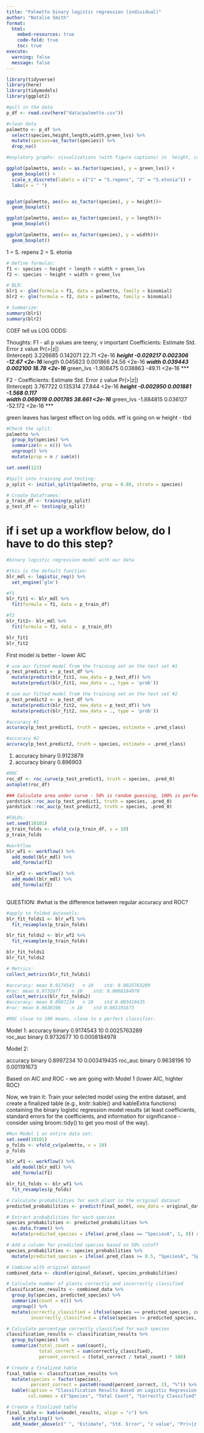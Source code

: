 ```yaml
---
title: "Palmetto binary logistic regression (individual)"
author: "Natalie Smith"
format: 
  html:
    embed-resources: true
    code-fold: true
    toc: true
execute:
  warning: false
  message: false
---
```


```r
library(tidyverse) 
library(here)
library(tidymodels) 
library(ggplot2)
```


```r
#pull in the data
p_df <- read.csv(here("data/palmetto.csv"))

#clean data
palmetto <- p_df %>%
  select(species,height,length,width,green_lvs) %>% 
  mutate(species=as_factor(species)) %>% 
  drop_na()
```

```r
#explatory graphs: visualizations (with figure captions) in  height, canopy length, canopy width, and green leaves for the two species. If you prefer, combine the figures into a compound figure using patchwork or cowplot. Below your data visualizations, add a sentence or two with a takeaway from the plots, e.g., based on these plots, which predictor variables are more likely to help classify species correctly?

ggplot(palmetto, aes(x = as.factor(species), y = green_lvs)) +
  geom_boxplot() +
  scale_x_discrete(labels = c("1" = "S.repens", "2" = "S.etonia")) +
  labs(x = " ")


ggplot(palmetto, aes(x= as_factor(species), y = height))+
  geom_boxplot()

ggplot(palmetto, aes(x= as_factor(species), y = length))+
  geom_boxplot()

ggplot(palmetto, aes(x= as_factor(species), y = width))+
  geom_boxplot()

```
1 = S. repens
2 = S. etonia

```r
# Define formulas:
f1 <- species ~ height + length + width + green_lvs
f2 <- species ~ height + width + green_lvs

# BLR:
blr1 <- glm(formula = f1, data = palmetto, family = binomial)
blr2 <- glm(formula = f2, data = palmetto, family = binomial)

# Summarize:
summary(blr1)
summary(blr2)

```

COEF tell us LOG ODDS: 

Thoughts: 
F1 - all p values are teeny, v important
Coefficients:
             Estimate Std. Error z value Pr(>|z|)    
(Intercept)  3.226685   0.142071   22.71   <2e-16 ***
height      -0.029217   0.002306  -12.67   <2e-16 ***
length       0.045823   0.001866   24.56   <2e-16 ***
width        0.039443   0.002100   18.78   <2e-16 ***
green_lvs   -1.908475   0.038863  -49.11   <2e-16 ***

F2 - 
Coefficients:
             Estimate Std. Error z value Pr(>|z|)    
(Intercept)  3.767722   0.135314  27.844   <2e-16 ***
height      -0.002950   0.001881  -1.568    0.117    
width        0.069019   0.001785  38.661   <2e-16 ***
green_lvs   -1.884815   0.036127 -52.172   <2e-16 ***

green leaves has largest effect on log odds. wtf is going on w height - tbd

```r
#Check the split:
palmetto %>%
  group_by(species) %>%
  summarize(n = n()) %>%
  ungroup() %>%
  mutate(prop = n / sum(n))

set.seed(123)

#Spilt into training and testing:
p_split <- initial_split(palmetto, prop = 0.80, strata = species) 

# Create Dataframes:
p_train_df <- training(p_split) 
p_test_df <- testing(p_split)

```

# if i set up a workflow below, do I have to do this step?
```r
#binary logistic regression model with our data

#this is the default function:
blr_mdl <- logistic_reg() %>%
  set_engine('glm')

#f1
blr_fit1 <- blr_mdl %>%
  fit(formula = f1, data = p_train_df)

#f2
blr_fit2<- blr_mdl %>%
  fit(formula = f2, data =  p_train_df)

blr_fit1
blr_fit2
```
First model is better - lower AIC

```r
# use our fitted model from the training set on the test set #1
p_test_predict1 <- p_test_df %>%
  mutate(predict(blr_fit1, new_data = p_test_df)) %>%
  mutate(predict(blr_fit1, new_data = ., type = 'prob'))

# use our fitted model from the training set on the test set #2
p_test_predict2 <- p_test_df %>%
  mutate(predict(blr_fit2, new_data = p_test_df)) %>%
  mutate(predict(blr_fit2, new_data = ., type = 'prob'))

```

```r
#accuracy #1
accuracy(p_test_predict1, truth = species, estimate = .pred_class)

#accuracy #2
accuracy(p_test_predict2, truth = species, estimate = .pred_class)

```

(1)
accuracy	binary	0.9123879	
(2)
accuracy	binary	0.896903	

```r
#ROC
roc_df <- roc_curve(p_test_predict1, truth = species, .pred_0)
autoplot(roc_df)
```


```r
### Calculate area under curve - 50% is random guessing, 100% is perfect classifier
yardstick::roc_auc(p_test_predict1, truth = species, .pred_0)
yardstick::roc_auc(p_test_predict2, truth = species, .pred_0)
```


```r
#FOLDs: 
set.seed(10101)
p_train_folds <- vfold_cv(p_train_df, v = 10)
p_train_folds
```

```r
#workflow
blr_wf1 <- workflow() %>%  
  add_model(blr_mdl) %>%
  add_formula(f1)

blr_wf2 <- workflow() %>%  
  add_model(blr_mdl) %>%
  add_formula(f2)
 
```
QUESTION:
#what is the difference between regular accuracy and ROC?

```r
#apply to folded datasetls: 
blr_fit_folds1 <- blr_wf1 %>%
  fit_resamples(p_train_folds)

blr_fit_folds2 <- blr_wf2 %>%
  fit_resamples(p_train_folds)

blr_fit_folds1
blr_fit_folds2

# Metrics:
collect_metrics(blr_fit_folds1)

#accuracy: mean 0.9174543	n 10	std: 0.0025763289
#roc: mean 0.9732677	n 10	std: 0.0008184978 
collect_metrics(blr_fit_folds2)
#accuracy: mean 0.8997234	n 10	std 0.003419435
#roc: mean 0.9638196	n 10	std 0.001191673

#ROC close to 100 means, close to a perfect classifier. 
```
Model 1:
accuracy	binary	0.9174543	10	0.0025763289	
roc_auc	binary	0.9732677	10	0.0008184978	

Model 2:

accuracy	binary	0.8997234	10	0.003419435	
roc_auc	binary	0.9638196	10	0.001191673

Based on AIC and ROC - we are going with Model 1 (lower AIC, highter ROC)

Now, we train it: Train your selected model using the entire dataset, and create a finalized table (e.g., knitr::kable() and kableExtra functions) containing the binary logistic regression model results (at least coefficients, standard errors for the coefficients, and information for significance - consider using broom::tidy() to get you most of the way). 

```r
#Run Model 1 on entire data set: 
set.seed(10101)
p_folds <- vfold_cv(palmetto, v = 10)
p_folds

blr_wf1 <- workflow() %>%  
  add_model(blr_mdl) %>%
  add_formula(f1)

blr_fit_folds <- blr_wf1 %>%
  fit_resamples(p_folds)
```



```r
# Calculate probabilities for each plant in the original dataset
predicted_probabilities <- predict(final_model, new_data = original_dataset, type = "prob")

# Extract probabilities for each species
species_probabilities <- predicted_probabilities %>%
  as.data.frame() %>%
  mutate(predicted_species = ifelse(.pred_class == "SpeciesA", 1, 0)) # Assuming 1 represents SpeciesA and 0 represents SpeciesB

# Add a column for predicted species based on 50% cutoff
species_probabilities <- species_probabilities %>%
  mutate(predicted_species = ifelse(.pred_class >= 0.5, "SpeciesA", "SpeciesB")) # Change 0.5 to any desired cutoff

# Combine with original dataset
combined_data <- cbind(original_dataset, species_probabilities)

# Calculate number of plants correctly and incorrectly classified
classification_results <- combined_data %>%
  group_by(species, predicted_species) %>%
  summarize(count = n()) %>%
  ungroup() %>%
  mutate(correctly_classified = ifelse(species == predicted_species, count, 0),
         incorrectly_classified = ifelse(species != predicted_species, count, 0))

# Calculate percentage correctly classified for each species
classification_results <- classification_results %>%
  group_by(species) %>%
  summarize(total_count = sum(count),
            total_correct = sum(correctly_classified),
            percent_correct = (total_correct / total_count) * 100)

# Create a finalized table
final_table <- classification_results %>%
  mutate(species = factor(species),
         percent_correct = paste0(round(percent_correct, 2), "%")) %>%
  kable(caption = "Classification Results Based on Logistic Regression Model",
        col.names = c("Species", "Total Count", "Correctly Classified", "Incorrectly Classified", "% Correctly Classified"))

```









```r
# Create a finalized table
final_table <- kable(model_results, align = "c") %>%
  kable_styling() %>%
  add_header_above(c(" ", "Estimate", "Std. Error", "z value", "Pr(>|z|)"))

```

